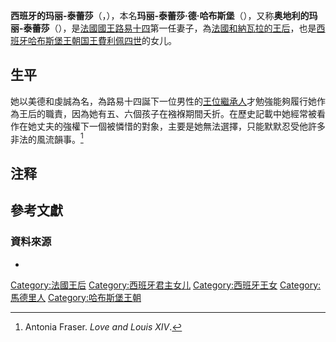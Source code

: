 {{Infobox royalty|consort=yes
| name         = 西班牙的玛丽-泰蕾莎
| succession   = [[法國王后和皇后列表|法國王后]]
| image        = Official portrait of Queen Marie Thérèse depicted as the patron of the Cathedral of Notre-Dame, Paris from the studio of the Beaubrun brothers.jpg
| image_size   = 250px
| reign        = 1660年6月9日–1683年7月30日
| spouse       = [[路易十四|路易十四]]
| issue        = [[路易，大王太子|路易，大王太子]]<br>{{tsl|en|Marie Thérèse of France (1667–1672)|瑪麗-泰蕾絲公主}}<br>{{tsl|en|Philippe Charles, Duke of Anjou|菲利普-查爾斯公爵}}
| house        = [[西班牙哈布斯堡王朝|哈布斯堡王朝]]
| father       = [[費利佩四世|費利佩四世]]
| mother       = [[法兰西的伊丽莎白_(1602年–1644年)|法國的伊麗莎白公主]]
| birth_date   = {{Birth date|1638|9|10|df=y}}
| birth_place  = [[西班牙|西班牙]][[埃斯科里亞爾修道院|埃斯科里亞爾修道院]]
| death_date   = {{Death date and age|1683|7|30|1638|9|10|df=y}}
| death_place  = {{flag|Kingdom of France}}[[凡爾賽宮|凡爾賽宮]]
| burial_place = {{FRA}}[[聖但尼聖殿|聖但尼聖殿]]
| religion     = [[羅馬天主教|羅馬天主教]]
| signature    = Signature of Marie Thérèse d'Autriche in 1663 at the marriage of Henri Jules de Bourbon and Anne of Bavaria.jpg
}}

'''西班牙的玛丽-泰蕾莎'''（{{lang-en|Maria Theresa of Spain}}，{{bd|1638年|9月10日|1683年|7月30日|catIdx=Maria Theresa}}），本名'''玛丽-泰蕾莎·德·哈布斯堡'''（{{lang-fr|Marie-Thérèse de Habsburgo}}），又称'''奥地利的玛丽-泰蕾莎'''（{{lang-fr|Marie-Thérèse d'Autriche}}）{{注|按中国大陆的译名规范，{{lang-fr|Thérèse}}译为''-{泰蕾兹}-''。但'''-{玛丽-泰蕾莎}-'''为本条目人物固有译名。<ref>{{Cite book | author = 郭国荣 | title = [[世界人名翻译大辞典|世界人名翻译大辞典]] | location = 中国北京 | publisher = 中国对外翻译出版公司 | date = 1993-10 | pages = 1798 | ISBN = 7-5001-0221-6 | accessdate = 2020-12-26 | language = zh-cn }} </ref>}}，是[[法蘭西王國|法國]][[法國君主列表|國王]][[路易十四|路易十四]]第一任妻子，為[[法國王后和皇后列表|法國和納瓦拉的王后]]，也是[[西班牙哈布斯堡王朝|西班牙哈布斯堡王朝]][[哈布斯堡王朝君主列表|国王]][[費利佩四世|費利佩四世]]的女儿。

== 生平 ==
她以美德和虔誠為名，為路易十四誕下一位男性的[[王位繼承人|王位繼承人]]才勉強能夠履行她作為王后的職責，因為她有五、六個孩子在襁褓期間夭折。在歷史記載中她經常被看作在她丈夫的強權下一個被憐惜的對象，主要是她無法選擇，只能默默忍受他許多非法的風流韻事。<ref>Antonia Fraser. ''Love and Louis XIV''.</ref>

== 注释 ==
{{ReflistH}}
{{NoteFoot}}
{{ReflistF}}

==參考文獻==
{{Reflist}}

===資料來源===
*{{EB1911}}

{{S-start}}
{{S-hou|[[哈布斯堡王朝|哈布斯堡王朝]]|1638年|9月10日|1683年|7月30日}}
{{S-roy|fr}}
{{Succession box|title=[[法國王后和皇后列表|法國和納瓦拉的王后]]|before=[[奥地利的安妮|奥地利的安妮]]|after=[[玛丽·蕾捷斯卡|玛丽·蕾捷斯卡]]|years=1660年6月9日–1683年7月30日}}
{{S-end}}

{{Commons category|Marie Thérèse of Austria}}

{{Authority control}}
{{DEFAULTSORT: Maria Theresa}}
[[Category:法國王后|Category:法國王后]]
[[Category:西班牙君主女儿|Category:西班牙君主女儿]]
[[Category:西班牙王女|Category:西班牙王女]]
[[Category:馬德里人|Category:馬德里人]]
[[Category:哈布斯堡王朝|Category:哈布斯堡王朝]]